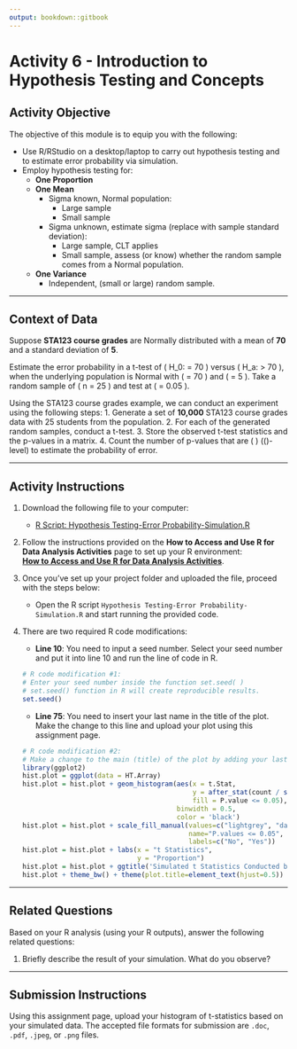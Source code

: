 ```yaml
---
output: bookdown::gitbook
---
```

# Activity 6 - Introduction to Hypothesis Testing and Concepts

## Activity Objective

The objective of this module is to equip you with the following:

- Use R/RStudio on a desktop/laptop to carry out hypothesis testing and to estimate error probability via simulation.
- Employ hypothesis testing for:
    - **One Proportion**
    - **One Mean**  
        - Sigma known, Normal population:  
            - Large sample  
            - Small sample  
        - Sigma unknown, estimate sigma (replace with sample standard deviation):  
            - Large sample, CLT applies  
            - Small sample, assess (or know) whether the random sample comes from a Normal population.  
    - **One Variance**  
        - Independent, (small or large) random sample.  



---

## Context of Data

Suppose **STA123 course grades** are Normally distributed with a mean of **70** and a standard deviation of **5**.  

Estimate the error probability in a t-test of \( H_0: \mu = 70 \) versus \( H_a: \mu > 70 \), when the underlying population is Normal with \( \mu = 70 \) and \( \sigma = 5 \). Take a random sample of \( n = 25 \) and test at \( \alpha = 0.05 \).

Using the STA123 course grades example, we can conduct an experiment using the following steps:
1. Generate a set of **10,000** STA123 course grades data with 25 students from the population.
2. For each of the generated random samples, conduct a t-test.
3. Store the observed t-test statistics and the p-values in a matrix.
4. Count the number of p-values that are \( \leq 0.05 \) (\(\alpha\)-level) to estimate the probability of error.

---

## Activity Instructions

1. Download the following file to your computer:
   - [R Script: Hypothesis Testing-Error Probability-Simulation.R](https://raw.githubusercontent.com/aslemand/Data-Analysis-Activities/main/data/Activity_6/Hypothesis-Testing-Error-Probability-Simulation.R)

2. Follow the instructions provided on the **How to Access and Use R for Data Analysis Activities** page to set up your R environment:  
   [**How to Access and Use R for Data Analysis Activities**](#how-to-set-up-r-for-data-analysis-activities).

3. Once you’ve set up your project folder and uploaded the file, proceed with the steps below:
   - Open the R script `Hypothesis Testing-Error Probability-Simulation.R` and start running the provided code.

4. There are two required R code modifications:
   - **Line 10**: You need to input a seed number. Select your seed number and put it into line 10 and run the line of code in R.
   ```r
   # R code modification #1: 
   # Enter your seed number inside the function set.seed( ) 
   # set.seed() function in R will create reproducible results.
   set.seed()
   ```
   - **Line 75**: You need to insert your last name in the title of the plot. Make the change to this line and upload your plot using this assignment page.
   ```r
   # R code modification #2: 
   # Make a change to the main (title) of the plot by adding your last name to it.
   library(ggplot2)
   hist.plot = ggplot(data = HT.Array) 
   hist.plot = hist.plot + geom_histogram(aes(x = t.Stat,
                                              y = after_stat(count / sum(count)),
                                              fill = P.value <= 0.05), 
                                          binwidth = 0.5, 
                                          color = 'black')
   hist.plot = hist.plot + scale_fill_manual(values=c("lightgrey", "darkorange"), 
                                             name="P.values <= 0.05",
                                             labels=c("No", "Yes"))
   hist.plot = hist.plot + labs(x = "t Statistics", 
                                y = "Proportion")
   hist.plot = hist.plot + ggtitle('Simulated t Statistics Conducted by You')
   hist.plot + theme_bw() + theme(plot.title=element_text(hjust=0.5))
   ```
  
---

## Related Questions

Based on your R analysis (using your R outputs), answer the following related questions:

1. Briefly describe the result of your simulation. What do you observe?

---

## Submission Instructions

Using this assignment page, upload your histogram of t-statistics based on your simulated data. The accepted file formats for submission are `.doc`, `.pdf`, `.jpeg`, or `.png` files.
